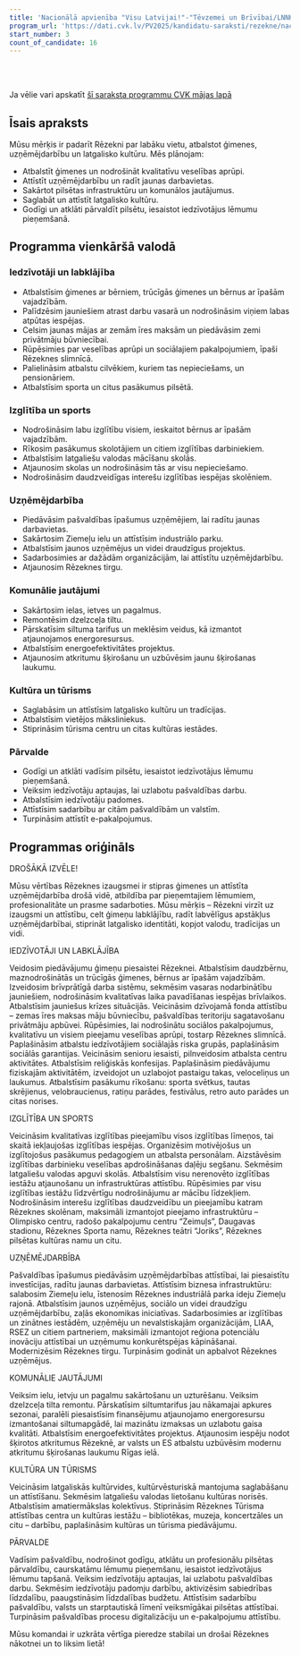 ```yaml
---
title: 'Nacionālā apvienība "Visu Latvijai!"-"Tēvzemei un Brīvībai/LNNK", Jaunā VIENOTĪBA, "Latvijas attīstībai"'
program_url: 'https://dati.cvk.lv/PV2025/kandidatu-saraksti/rezekne/nacionala-apvieniba-visu-latvijai-tevzemei-un-brivibailnnk-jauna-vienotiba-latvijas-attistibai'
start_number: 3
count_of_candidate: 16
---
```



<Badge text="Ģimeņu atbalsts" variant="note" size="small" /> <Badge text="Uzņēmējdarbības attīstība" variant="note" size="small" /> <Badge text="Kvalitatīva izglītība" variant="note" size="small" /> <Badge text="Komunālo jautājumu risināšana" variant="note" size="small" /> <Badge text="Latgaliskās kultūras saglabāšana" variant="note" size="small" />

<br/><br/> 

<Card title='Šis ir mākslīga intelekta ģenerēts apraksts' icon='starlight'>
    Ja vēlie vari apskatīt <a href={frontmatter.program_url} target='_blank'>šī saraksta programmu CVK mājas lapā</a>
    </Card>

## Īsais apraksts

Mūsu mērķis ir padarīt Rēzekni par labāku vietu, atbalstot ģimenes, uzņēmējdarbību un latgalisko kultūru. Mēs plānojam: 

*   Atbalstīt ģimenes un nodrošināt kvalitatīvu veselības aprūpi.
*   Attīstīt uzņēmējdarbību un radīt jaunas darbavietas.
*   Sakārtot pilsētas infrastruktūru un komunālos jautājumus.
*   Saglabāt un attīstīt latgalisko kultūru.
*   Godīgi un atklāti pārvaldīt pilsētu, iesaistot iedzīvotājus lēmumu pieņemšanā.

## Programma vienkāršā valodā

### Iedzīvotāji un labklājība

*   Atbalstīsim ģimenes ar bērniem, trūcīgās ģimenes un bērnus ar īpašām vajadzībām.
*   Palīdzēsim jauniešiem atrast darbu vasarā un nodrošināsim viņiem labas atpūtas iespējas.
*   Celsim jaunas mājas ar zemām īres maksām un piedāvāsim zemi privātmāju būvniecībai.
*   Rūpēsimies par veselības aprūpi un sociālajiem pakalpojumiem, īpaši Rēzeknes slimnīcā.
*   Palielināsim atbalstu cilvēkiem, kuriem tas nepieciešams, un pensionāriem.
*   Atbalstīsim sporta un citus pasākumus pilsētā.

### Izglītība un sports

*   Nodrošināsim labu izglītību visiem, ieskaitot bērnus ar īpašām vajadzībām.
*   Rīkosim pasākumus skolotājiem un citiem izglītības darbiniekiem.
*   Atbalstīsim latgaliešu valodas mācīšanu skolās.
*   Atjaunosim skolas un nodrošināsim tās ar visu nepieciešamo.
*   Nodrošināsim daudzveidīgas interešu izglītības iespējas skolēniem.

### Uzņēmējdarbība

*   Piedāvāsim pašvaldības īpašumus uzņēmējiem, lai radītu jaunas darbavietas.
*   Sakārtosim Ziemeļu ielu un attīstīsim industriālo parku.
*   Atbalstīsim jaunos uzņēmējus un videi draudzīgus projektus.
*   Sadarbosimies ar dažādām organizācijām, lai attīstītu uzņēmējdarbību.
*   Atjaunosim Rēzeknes tirgu.

### Komunālie jautājumi

*   Sakārtosim ielas, ietves un pagalmus.
*   Remontēsim dzelzceļa tiltu.
*   Pārskatīsim siltuma tarifus un meklēsim veidus, kā izmantot atjaunojamos energoresursus.
*   Atbalstīsim energoefektivitātes projektus.
*   Atjaunosim atkritumu šķirošanu un uzbūvēsim jaunu šķirošanas laukumu.

### Kultūra un tūrisms

*   Saglabāsim un attīstīsim latgalisko kultūru un tradīcijas.
*   Atbalstīsim vietējos māksliniekus.
*   Stiprināsim tūrisma centru un citas kultūras iestādes.

### Pārvalde

*   Godīgi un atklāti vadīsim pilsētu, iesaistot iedzīvotājus lēmumu pieņemšanā.
*   Veiksim iedzīvotāju aptaujas, lai uzlabotu pašvaldības darbu.
*   Atbalstīsim iedzīvotāju padomes.
*   Attīstīsim sadarbību ar citām pašvaldībām un valstīm.
*   Turpināsim attīstīt e-pakalpojumus.

## Programmas oriģināls

DROŠĀKĀ IZVĒLE!

Mūsu vērtības Rēzeknes izaugsmei ir stipras ģimenes un attīstīta uzņēmējdarbība drošā vidē, atbildība par pieņemtajiem lēmumiem, profesionalitāte un prasme sadarboties. Mūsu mērķis – Rēzekni virzīt uz izaugsmi un attīstību, celt ģimeņu labklājību, radīt labvēlīgus apstākļus uzņēmējdarbībai, stiprināt latgalisko identitāti, kopjot valodu, tradīcijas un vidi.

IEDZĪVOTĀJI UN LABKLĀJĪBA

Veidosim piedāvājumu ģimeņu piesaistei Rēzeknei. Atbalstīsim daudzbērnu, maznodrošinātās un trūcīgās ģimenes, bērnus ar īpašām vajadzībām.
Izveidosim brīvprātīgā darba sistēmu, sekmēsim vasaras nodarbinātību jauniešiem, nodrošināsim kvalitatīvas laika pavadīšanas iespējas brīvlaikos. Atbalstīsim jauniešus krīzes situācijās.
Veicināsim dzīvojamā fonda attīstību – zemas īres maksas māju būvniecību, pašvaldības teritoriju sagatavošanu privātmāju apbūvei.
Rūpēsimies, lai nodrošinātu sociālos pakalpojumus, kvalitatīvu un visiem pieejamu veselības aprūpi, tostarp Rēzeknes slimnīcā.
Paplašināsim atbalstu iedzīvotājiem sociālajās riska grupās, paplašināsim sociālās garantijas.
Veicināsim senioru iesaisti, pilnveidosim atbalsta centru aktivitātes.
Atbalstīsim reliģiskās konfesijas.
Paplašināsim piedāvājumu fiziskajām aktivitātēm, izveidojot un uzlabojot pastaigu takas, veloceliņus un laukumus.
Atbalstīsim pasākumu rīkošanu: sporta svētkus, tautas skrējienus, velobraucienus, ratiņu parādes, festivālus, retro auto parādes un citas norises.

IZGLĪTĪBA UN SPORTS

Veicināsim kvalitatīvas izglītības pieejamību visos izglītības līmeņos, tai skaitā iekļaujošas izglītības iespējas.
Organizēsim motivējošus un izglītojošus pasākumus pedagogiem un atbalsta personālam.
Aizstāvēsim izglītības darbinieku veselības apdrošināšanas daļēju segšanu.
Sekmēsim latgaliešu valodas apguvi skolās.
Atbalstīsim visu nerenovēto izglītības iestāžu atjaunošanu un infrastruktūras attīstību. Rūpēsimies par visu izglītības iestāžu līdzvērtīgu nodrošinājumu ar mācību līdzekļiem.
Nodrošināsim interešu izglītības daudzveidību un pieejamību katram Rēzeknes skolēnam, maksimāli izmantojot pieejamo infrastruktūru – Olimpisko centru, radošo pakalpojumu centru “Zeimuļs”, Daugavas stadionu, Rēzeknes Sporta namu, Rēzeknes teātri “Joriks”, Rēzeknes pilsētas kultūras namu un citu.

UZŅĒMĒJDARBĪBA

Pašvaldības īpašumus piedāvāsim uzņēmējdarbības attīstībai, lai piesaistītu investīcijas, radītu jaunas darbavietas.
Attīstīsim biznesa infrastruktūru: salabosim Ziemeļu ielu, īstenosim Rēzeknes industriālā parka ideju Ziemeļu rajonā. Atbalstīsim jaunos uzņēmējus, sociālo un videi draudzīgu uzņēmējdarbību, zaļās ekonomikas iniciatīvas.
Sadarbosimies ar izglītības un zinātnes iestādēm, uzņēmēju un nevalstiskajām organizācijām, LIAA, RSEZ un citiem partneriem, maksimāli izmantojot reģiona potenciālu inovāciju attīstībai un uzņēmumu konkurētspējas kāpināšanai.
Modernizēsim Rēzeknes tirgu.
Turpināsim godināt un apbalvot Rēzeknes uzņēmējus.

KOMUNĀLIE JAUTĀJUMI

Veiksim ielu, ietvju un pagalmu sakārtošanu un uzturēšanu. Veiksim dzelzceļa tilta remontu.
Pārskatīsim siltumtarifus jau nākamajai apkures sezonai, paralēli piesaistīsim finansējumu atjaunojamo energoresursu izmantošanai siltumapgādē, lai mazinātu izmaksas un uzlabotu gaisa kvalitāti.
Atbalstīsim energoefektivitātes projektus.
Atjaunosim iespēju nodot šķirotos atkritumus Rēzeknē, ar valsts un ES atbalstu uzbūvēsim modernu atkritumu šķirošanas laukumu Rīgas ielā.

KULTŪRA UN TŪRISMS

Veicināsim latgaliskās kultūrvides, kultūrvēsturiskā mantojuma saglabāšanu un attīstīšanu. Sekmēsim latgaliešu valodas lietošanu kultūras norisēs.
Atbalstīsim amatiermākslas kolektīvus.
Stiprināsim Rēzeknes Tūrisma attīstības centra un kultūras iestāžu – bibliotēkas, muzeja, koncertzāles un citu – darbību, paplašināsim kultūras un tūrisma piedāvājumu.

PĀRVALDE

Vadīsim pašvaldību, nodrošinot godīgu, atklātu un profesionālu pilsētas pārvaldību, caurskatāmu lēmumu pieņemšanu, iesaistot iedzīvotājus lēmumu tapšanā.
Veiksim iedzīvotāju aptaujas, lai uzlabotu pašvaldības darbu.
Sekmēsim iedzīvotāju padomju darbību, aktivizēsim sabiedrības līdzdalību, paaugstināsim līdzdalības budžetu.
Attīstīsim sadarbību pašvaldību, valsts un starptautiskā līmenī veiksmīgākai pilsētas attīstībai.
Turpināsim pašvaldības procesu digitalizāciju un e-pakalpojumu attīstību.

Mūsu komandai ir uzkrāta vērtīga pieredze stabilai un drošai Rēzeknes nākotnei un to liksim lietā!
